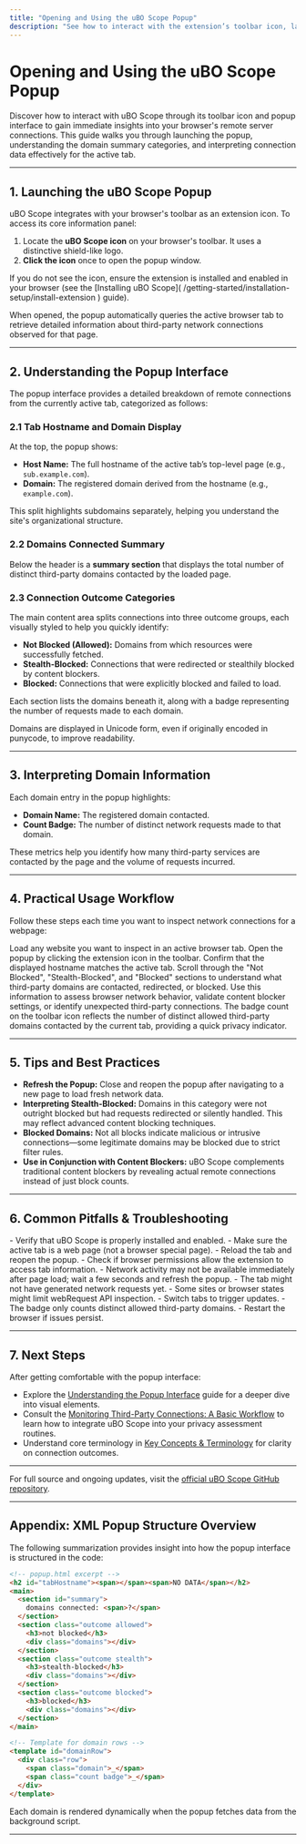 ```yaml
---
title: "Opening and Using the uBO Scope Popup"
description: "See how to interact with the extension’s toolbar icon, launch the popup, and interpret the domain summary and categories (blocked, stealth, allowed). Designed for immediate insight."
---
```


# Opening and Using the uBO Scope Popup

Discover how to interact with uBO Scope through its toolbar icon and popup interface to gain immediate insights into your browser's remote server connections. This guide walks you through launching the popup, understanding the domain summary categories, and interpreting connection data effectively for the active tab.

---

## 1. Launching the uBO Scope Popup

uBO Scope integrates with your browser's toolbar as an extension icon. To access its core information panel:

1. Locate the **uBO Scope icon** on your browser's toolbar. It uses a distinctive shield-like logo.
2. **Click the icon** once to open the popup window.

<Tip>
If you do not see the icon, ensure the extension is installed and enabled in your browser (see the [Installing uBO Scope]( /getting-started/installation-setup/install-extension ) guide).
</Tip>

When opened, the popup automatically queries the active browser tab to retrieve detailed information about third-party network connections observed for that page.

---

## 2. Understanding the Popup Interface

The popup interface provides a detailed breakdown of remote connections from the currently active tab, categorized as follows:

### 2.1 Tab Hostname and Domain Display

At the top, the popup shows:

- **Host Name:** The full hostname of the active tab’s top-level page (e.g., `sub.example.com`).
- **Domain:** The registered domain derived from the hostname (e.g., `example.com`).

This split highlights subdomains separately, helping you understand the site's organizational structure.

### 2.2 Domains Connected Summary

Below the header is a **summary section** that displays the total number of distinct third-party domains contacted by the loaded page.

### 2.3 Connection Outcome Categories

The main content area splits connections into three outcome groups, each visually styled to help you quickly identify:

- **Not Blocked (Allowed):** Domains from which resources were successfully fetched.
- **Stealth-Blocked:** Connections that were redirected or stealthily blocked by content blockers.
- **Blocked:** Connections that were explicitly blocked and failed to load.

Each section lists the domains beneath it, along with a badge representing the number of requests made to each domain.

<Tip>
Domains are displayed in Unicode form, even if originally encoded in punycode, to improve readability.
</Tip>

---

## 3. Interpreting Domain Information

Each domain entry in the popup highlights:

- **Domain Name:** The registered domain contacted.
- **Count Badge:** The number of distinct network requests made to that domain.

These metrics help you identify how many third-party services are contacted by the page and the volume of requests incurred.

---

## 4. Practical Usage Workflow

Follow these steps each time you want to inspect network connections for a webpage:

<Steps>
<Step title="Navigate to a Webpage">
Load any website you want to inspect in an active browser tab.
</Step>
<Step title="Click the uBO Scope Toolbar Icon">
Open the popup by clicking the extension icon in the toolbar.
</Step>
<Step title="Review the Hostname and Domain">
Confirm that the displayed hostname matches the active tab.
</Step>
<Step title="Analyze Connection Categories">
Scroll through the "Not Blocked", "Stealth-Blocked", and "Blocked" sections to understand what third-party domains are contacted, redirected, or blocked.
</Step>
<Step title="Compare and Investigate">
Use this information to assess browser network behavior, validate content blocker settings, or identify unexpected third-party connections.
</Step>
</Steps>

<Tip>
The badge count on the toolbar icon reflects the number of distinct allowed third-party domains contacted by the current tab, providing a quick privacy indicator.
</Tip>

---

## 5. Tips and Best Practices

- **Refresh the Popup:** Close and reopen the popup after navigating to a new page to load fresh network data.
- **Interpreting Stealth-Blocked:** Domains in this category were not outright blocked but had requests redirected or silently handled. This may reflect advanced content blocking techniques.
- **Blocked Domains:** Not all blocks indicate malicious or intrusive connections—some legitimate domains may be blocked due to strict filter rules.
- **Use in Conjunction with Content Blockers:** uBO Scope complements traditional content blockers by revealing actual remote connections instead of just block counts.

---

## 6. Common Pitfalls & Troubleshooting

<AccordionGroup title="Troubleshooting Popup Issues">
<Accordion title="Popup Does Not Open or Show Data">
- Verify that uBO Scope is properly installed and enabled.
- Make sure the active tab is a web page (not a browser special page).
- Reload the tab and reopen the popup.
- Check if browser permissions allow the extension to access tab information.
</Accordion>
<Accordion title="Data Shows NO DATA or Empty Categories">
- Network activity may not be available immediately after page load; wait a few seconds and refresh the popup.
- The tab might not have generated network requests yet.
- Some sites or browser states might limit webRequest API inspection.
</Accordion>
<Accordion title="Badge Count Not Updating">
- Switch tabs to trigger updates.
- The badge only counts distinct allowed third-party domains.
- Restart the browser if issues persist.
</Accordion>
</AccordionGroup>

---

## 7. Next Steps

After getting comfortable with the popup interface:

- Explore the [Understanding the Popup Interface](/guides/getting-started-essentials/understanding-the-popup-interface) guide for a deeper dive into visual elements.
- Consult the [Monitoring Third-Party Connections: A Basic Workflow](/guides/getting-started-essentials/basic-usage-tutorial) to learn how to integrate uBO Scope into your privacy assessment routines.
- Understand core terminology in [Key Concepts & Terminology](/overview/architecture-concepts/core-concepts-terminology) for clarity on connection outcomes.


---

For full source and ongoing updates, visit the [official uBO Scope GitHub repository](https://github.com/gorhill/uBO-Scope).

---

## Appendix: XML Popup Structure Overview

The following summarization provides insight into how the popup interface is structured in the code:

```html
<!-- popup.html excerpt -->
<h2 id="tabHostname"><span></span><span>NO DATA</span></h2>
<main>
  <section id="summary">
    domains connected: <span>?</span>
  </section>
  <section class="outcome allowed">
    <h3>not blocked</h3>
    <div class="domains"></div>
  </section>
  <section class="outcome stealth">
    <h3>stealth-blocked</h3>
    <div class="domains"></div>
  </section>
  <section class="outcome blocked">
    <h3>blocked</h3>
    <div class="domains"></div>
  </section>
</main>

<!-- Template for domain rows -->
<template id="domainRow">
  <div class="row">
    <span class="domain">_</span>
    <span class="count badge">_</span>
  </div>
</template>
```

Each domain is rendered dynamically when the popup fetches data from the background script.

---
